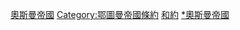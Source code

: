 [[Category:各國和約|奧斯曼帝國]]
[[Category:鄂圖曼帝國條約|Category:鄂圖曼帝國條約]]
[[Category:奧斯曼帝國軍事史|和約]]
[[Category:土耳其和約|*奧斯曼帝國]]